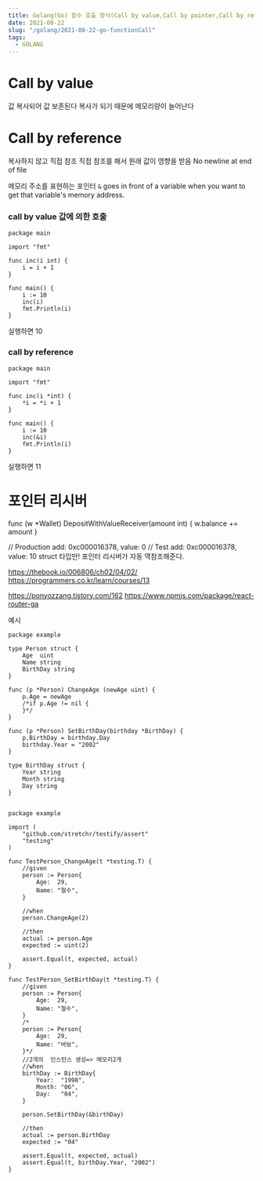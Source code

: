 ```yaml
---
title: Golang(Go) 함수 호출 방식(Call by value,Call by pointer,Call by reference)
date: 2021-08-22
slug: "/golang/2021-08-22-go-functionCall"
tags:
  - GOLANG
---
```



# Call by value
값 복사되어 값 보존된다
복사가 되기 때문에 메모리량이 늘어난다

# Call by reference
복사하지 않고 직접 참조
직접 참조를 해서 원래 값이 영향을 받음
 No newline at end of file

메모리 주소를 표현하는 포인터
`&` goes in front of a variable when you want to get that variable's memory address.

### call by value 값에 의한 호출

```
package main
 
import "fmt"
 
func inc(i int) {
    i = i + 1
}
 
func main() {
    i := 10
    inc(i)
    fmt.Println(i)
}

```
실행하면 10
### call by reference

```
package main
 
import "fmt"
 
func inc(i *int) {
    *i = *i + 1
}
 
func main() {
    i := 10
    inc(&i)
    fmt.Println(i)
}

```
실행하면 11

# 포인터 리시버
func (w *Wallet) DepositWithValueReceiver(amount int) {
    w.balance += amount
}

// Production add: 0xc000016378, value: 0
// Test add: 0xc000016378, value: 10
struct 타입만! 포인터 리시버가 자동 역참조해준다.


https://thebook.io/006806/ch02/04/02/
https://programmers.co.kr/learn/courses/13

https://ponyozzang.tistory.com/162
https://www.npmjs.com/package/react-router-ga

예시

```
package example

type Person struct {
    Age  uint
    Name string
    BirthDay string
}

func (p *Person) ChangeAge (newAge uint) {
    p.Age = newAge
    /*if p.Age != nil {
    }*/
}

func (p *Person) SetBirthDay(birthday *BirthDay) {
    p.BirthDay = birthday.Day
    birthday.Year = "2002"
}

type BirthDay struct {
    Year string
    Month string
    Day string
}


```

```
package example

import (
    "github.com/stretchr/testify/assert"
    "testing"
)

func TestPerson_ChangeAge(t *testing.T) {
    //given
    person := Person{
        Age:  29,
        Name: "철수",
    }

    //when
    person.ChangeAge(2)

    //then
    actual := person.Age
    expected := uint(2)

    assert.Equal(t, expected, actual)
}

func TestPerson_SetBirthDay(t *testing.T) {
    //given
    person := Person{
        Age:  29,
        Name: "철수",
    }
    /*
    person := Person{
        Age:  29,
        Name: "바보",
    }*/
    //2개의  인스턴스 생성=> 메모리2개
    //when
    birthDay := BirthDay{
        Year:  "1998",
        Month: "06",
        Day:   "04",
    }

    person.SetBirthDay(&birthDay)

    //then
    actual := person.BirthDay
    expected := "04"

    assert.Equal(t, expected, actual)
    assert.Equal(t, birthDay.Year, "2002")
}

```